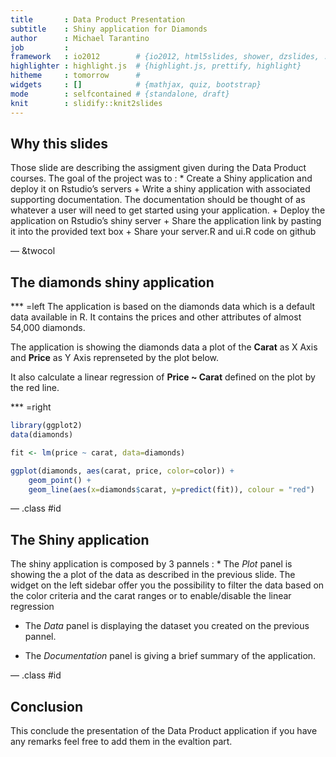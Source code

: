 ```yaml
---
title       : Data Product Presentation
subtitle    : Shiny application for Diamonds
author      : Michael Tarantino
job         : 
framework   : io2012        # {io2012, html5slides, shower, dzslides, ...}
highlighter : highlight.js  # {highlight.js, prettify, highlight}
hitheme     : tomorrow      # 
widgets     : []            # {mathjax, quiz, bootstrap}
mode        : selfcontained # {standalone, draft}
knit        : slidify::knit2slides
---
```


## Why this slides

Those slide are describing the assigment given during the Data Product courses. The goal of the project was to :
* Create a Shiny application and deploy it on Rstudio's servers
    + Write a shiny application with associated supporting documentation. The documentation should be thought of as whatever a user will need to get started using your application.
    + Deploy the application on Rstudio's shiny server
    + Share the application link by pasting it into the provided text box
    + Share your server.R and ui.R code on github

--- &twocol

## The diamonds shiny application

*** =left
The application is based on the diamonds data which is a default data available in R. It  contains the prices and other attributes of almost 54,000 diamonds. 

The application is showing the diamonds data a plot of the **Carat** as X Axis and **Price** as Y Axis reprenseted by the plot below.

It also calculate a linear regression of **Price ~ Carat** defined on the plot by the red line.

*** =right
```r
library(ggplot2)
data(diamonds)

fit <- lm(price ~ carat, data=diamonds)

ggplot(diamonds, aes(carat, price, color=color)) +
    geom_point() + 
    geom_line(aes(x=diamonds$carat, y=predict(fit)), colour = "red")
```

--- .class #id 

## The Shiny application

The shiny application is composed by 3 pannels :
* The *Plot* panel is showing the a plot of the data as described in the previous slide. The widget on the left sidebar offer you the possibility to filter the data based on the color criteria and the carat ranges or to enable/disable the linear regression

* The *Data* panel is displaying the dataset you created on the previous pannel.

* The *Documentation* panel is giving a brief summary of the application.

--- .class #id 

## Conclusion

This conclude the presentation of the Data Product application if you have any remarks feel free to add them in the evaltion part.

